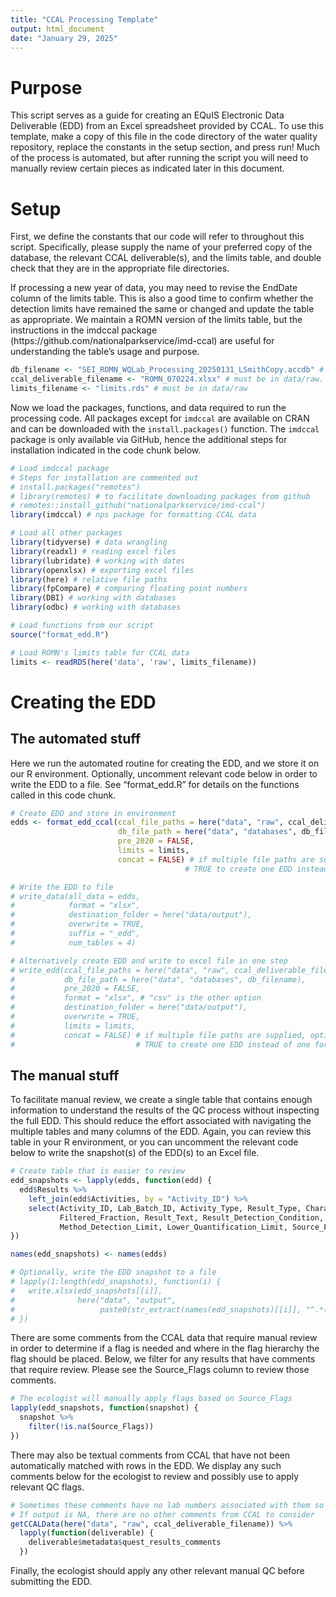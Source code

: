 ```yaml
---
title: "CCAL Processing Template"
output: html_document
date: "January 29, 2025"
---
```


# Purpose

This script serves as a guide for creating an EQuIS Electronic Data Deliverable (EDD) from an Excel spreadsheet provided by CCAL.
To use this template, make a copy of this file in the code directory of the water quality repository, replace the constants in the setup section, and press run!
Much of the process is automated, but after running the script you will need to manually review certain pieces as indicated later in this document.

# Setup

First, we define the constants that our code will refer to throughout this script.
Specifically, please supply the name of your preferred copy of the database, the relevant CCAL deliverable(s), and the limits table, and double check that they are in the appropriate file directories.

If processing a new year of data, you may need to revise the EndDate column of the limits table.
This is also a good time to confirm whether the detection limits have remained the same or changed and update the table as appropriate.
We maintain a ROMN version of the limits table, but the instructions in the imdccal package (https://github.com/nationalparkservice/imd-ccal) are useful for understanding the table's usage and purpose.

```r
db_filename <- "SEI_ROMN_WQLab_Processing_20250131_LSmithCopy.accdb" # must be in data/databases
ccal_deliverable_filename <- "ROMN_070224.xlsx" # must be in data/raw. May supply a vector of multiple file names if desired
limits_filename <- "limits.rds" # must be in data/raw
```

Now we load the packages, functions, and data required to run the processing code.
All packages except for `imdccal` are available on CRAN and can be downloaded with the `install.packages()` function.
The `imdccal` package is only available via GitHub, hence the additional steps for installation indicated in the code chunk below.

```r
# Load imdccal package
# Steps for installation are commented out
# install.packages("remotes")
# library(remotes) # to facilitate downloading packages from github
# remotes::install_github("nationalparkservice/imd-ccal") 
library(imdccal) # nps package for formatting CCAL data

# Load all other packages
library(tidyverse) # data wrangling
library(readxl) # reading excel files
library(lubridate) # working with dates
library(openxlsx) # exporting excel files
library(here) # relative file paths
library(fpCompare) # comparing floating point numbers
library(DBI) # working with databases
library(odbc) # working with databases

# Load functions from our script
source("format_edd.R")

# Load ROMN's limits table for CCAL data
limits <- readRDS(here('data', 'raw', limits_filename))
```

# Creating the EDD

## The automated stuff

Here we run the automated routine for creating the EDD, and we store it on our R environment.
Optionally, uncomment relevant code below in order to write the EDD to a file.
See "format_edd.R" for details on the functions called in this code chunk.

```r
# Create EDD and store in environment
edds <- format_edd_ccal(ccal_file_paths = here("data", "raw", ccal_deliverable_filename),
                        db_file_path = here("data", "databases", db_filename),
                        pre_2020 = FALSE,
                        limits = limits,
                        concat = FALSE) # if multiple file paths are supplied, optionally change concat to 
                                       # TRUE to create one EDD instead of one for each file name

# Write the EDD to file
# write_data(all_data = edds,
#            format = "xlsx",
#            destination_folder = here("data/output"),
#            overwrite = TRUE,
#            suffix = "_edd",
#            num_tables = 4)

# Alternatively create EDD and write to excel file in one step
# write_edd(ccal_file_paths = here("data", "raw", ccal_deliverable_filename),
#           db_file_path = here("data", "databases", db_filename),
#           pre_2020 = FALSE,
#           format = "xlsx", # "csv" is the other option
#           destination_folder = here("data/output"),
#           overwrite = TRUE,
#           limits = limits,
#           concat = FALSE) # if multiple file paths are supplied, optionally change concat to
#                           # TRUE to create one EDD instead of one for each file name
```

## The manual stuff

To facilitate manual review, we create a single table that contains enough information to understand the results of the QC process without inspecting the full EDD.
This should reduce the effort associated with navigating the multiple tables and many columns of the EDD.
Again, you can review this table in your R environment, or you can uncomment the relevant code below to write the snapshot(s) of the EDD(s) to an Excel file.

```r
# Create table that is easier to review
edd_snapshots <- lapply(edds, function(edd) {
  edd$Results %>%
    left_join(edd$Activities, by = "Activity_ID") %>%
    select(Activity_ID, Lab_Batch_ID, Activity_Type, Result_Type, Characteristic_Name, 
           Filtered_Fraction, Result_Text, Result_Detection_Condition, Result_Qualifier, 
           Method_Detection_Limit, Lower_Quantification_Limit, Source_Flags, Result_Comment)
})

names(edd_snapshots) <- names(edds)

# Optionally, write the EDD snapshot to a file
# lapply(1:length(edd_snapshots), function(i) {
#   write.xlsx(edd_snapshots[[i]],
#              here("data", "output",
#                   paste0(str_extract(names(edd_snapshots)[[i]], "^.*(?=\\.)"), "_edd_snapshot.xlsx")))
# })
```

There are some comments from the CCAL data that require manual review in order to determine if a flag is needed and where in the flag hierarchy the flag should be placed.
Below, we filter for any results that have comments that require review.
Please see the Source_Flags column to review those comments. 

```r
# The ecologist will manually apply flags based on Source_Flags
lapply(edd_snapshots, function(snapshot) {
  snapshot %>%
    filter(!is.na(Source_Flags))
})
```

There may also be textual comments from CCAL that have not been automatically matched with rows in the EDD.
We display any such comments below for the ecologist to review and possibly use to apply relevant QC flags.

```r
# Sometimes these comments have no lab numbers associated with them so I did not attempt to automate their inclusion in Source_Flags
# If output is NA, there are no other comments from CCAL to consider
getCCALData(here("data", "raw", ccal_deliverable_filename)) %>%
  lapply(function(deliverable) {
    deliverable$metadata$quest_results_comments
  })
```

Finally, the ecologist should apply any other relevant manual QC before submitting the EDD.
